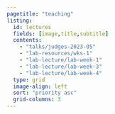 ```yaml
---
pagetitle: "teaching"
listing:
  id: lectures
  fields: [image,title,subtitle]
  contents: 
    - "talks/judges-2023-05"
    - "lab-resources/wks-1"
    - "lab-lecture/lab-week-1"
    - "lab-lecture/lab-week-3"
    - "lab-lecture/lab-week-4"
  type: grid
  image-align: left
  sort: "priority asc"
  grid-columns: 3
---
```


::: {#lectures}
:::
